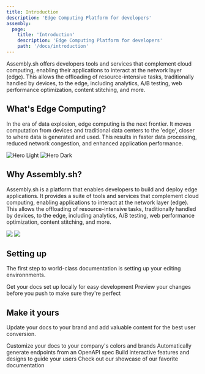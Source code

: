 ```yaml
---
title: Introduction
description: 'Edge Computing Platform for developers'
assembly:
  page:
    title: 'Introduction'
    description: 'Edge Computing Platform for developers'
    path: '/docs/introduction'
---
```


Assembly.sh offers developers tools and services that complement cloud computing, enabling their 
applications to interact at the network layer (edge). This allows the offloading of resource-intensive tasks, 
traditionally handled by devices, to the edge, including analytics, A/B testing, web performance optimization, 
content stitching, and more.


## What's Edge Computing?


In the era of data explosion, edge computing is the next frontier. It moves computation from devices and 
traditional data centers to the 'edge', closer to where data is generated and used. This results in faster 
data processing, reduced network congestion, and enhanced application performance.

<img
  className="block dark:hidden"
  src="/docs-images/hero-light.svg"
  alt="Hero Light"
/>
<img
  className="hidden dark:block"
  src="/docs-images/hero-dark.svg"
  alt="Hero Dark"
/>

## Why Assembly.sh?

Assembly.sh is a platform that enables developers to build and deploy edge applications. It provides a
suite of tools and services that complement cloud computing, enabling applications to interact at the network
layer (edge). This allows the offloading of resource-intensive tasks, traditionally handled by devices, to the
edge, including analytics, A/B testing, web performance optimization, content stitching, and more.




<img
  className="block dark:hidden"
  src="/docs-images/assembly-edge-proxy-light.jpg"
/>
<img
  className="hidden dark:block"
  src="/docs-images/assembly-edge-proxy-dark.jpg"
/>


## Setting up

The first step to world-class documentation is setting up your editing environnments.

<CardGroup cols={2}>
  <Card
    title="Edit Your Docs"
    icon="pen-to-square"
    href="https://mintlify.com/docs/quickstart"
  >
    Get your docs set up locally for easy development
  </Card>
  <Card
    title="Preview Changes"
    icon="image"
    href="https://mintlify.com/docs/development"
  >
    Preview your changes before you push to make sure they're perfect
  </Card>
</CardGroup>

## Make it yours

Update your docs to your brand and add valuable content for the best user conversion.

<CardGroup cols={2}>
  <Card
    title="Customize Style"
    icon="palette"
    href="https://mintlify.com/docs/settings/global"
  >
    Customize your docs to your company's colors and brands
  </Card>
  <Card
    title="Reference APIs"
    icon="code"
    href="https://mintlify.com/docs/api-playground/openapi"
  >
    Automatically generate endpoints from an OpenAPI spec
  </Card>
  <Card
    title="Add Components"
    icon="screwdriver-wrench"
    href="https://mintlify.com/docs/components/accordion"
  >
    Build interactive features and designs to guide your users
  </Card>
  <Card
    title="Get Inspiration"
    icon="stars"
    href="https://mintlify.com/showcase"
  >
    Check out our showcase of our favorite documentation
  </Card>
</CardGroup>

<Snippet file="snippet-assembly-sdk.mdx" />
